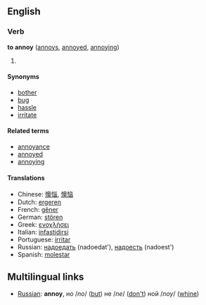 ==English==
===Verb===
'''to annoy''' ([[annoys]], [[annoyed]], [[annoying]])

# {{stub}}

====Synonyms====
*[[bother]]
*[[bug]]
*[[hassle]]
*[[irritate]]

====Related terms====
*[[annoyance]]
*[[annoyed]]
*[[annoying]]

====Translations====
*Chinese: [[懊惱]], [[懊恼]]
*Dutch: [[ergeren]]
*French: [[gêner]]
*German: [[stören]]
*Greek: [[ενοχλήσει]]
*Italian: [[infastidirsi]]
*Portuguese: [[irritar]]
*Russian: [[надоедать]] (nadoedat'), [[надоесть]] (nadoest')
*Spanish: [[molestar]]

==Multilingual links==
*[[Russian]]: '''annoy''', но /''no''/ ([[but]]) не /''ne''/ ([[don't]]) ной /''noy''/ ([[whine]])
